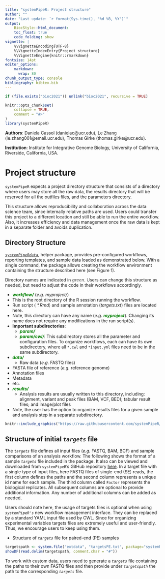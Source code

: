 ```yaml
---
title: "systemPipeR: Project structure"
author: ""
date: "Last update: `r format(Sys.time(), '%d %B, %Y')`" 
output:
    BiocStyle::html_document:
    toc_float: true
    code_folding: show
vignette: |
    %\VignetteEncoding{UTF-8}
    %\VignetteIndexEntry{Project structure}
    %\VignetteEngine{knitr::rmarkdown}
fontsize: 14pt
editor_options: 
    markdown: 
      wrap: 80
chunk_output_type: console
bibliography: bibtex.bib
---
```

    
```r
if (file.exists("bioc2021")) unlink("bioc2021", recursive = TRUE)
```

```r
knitr::opts_chunk$set(
    collapse = TRUE,
    comment = "#>"
)
library(systemPipeR)
```

**Authors**:
        Daniela Cassol (danielac@ucr.edu),
        Le Zhang (le.zhang001@email.ucr.edu),
        Thomas Girke (thomas.girke@ucr.edu).

**Institution**: Institute for Integrative Genome Biology, University of California, Riverside, California, USA.

# Project structure

`systemPipeR` expects a project directory structure that consists of a directory
where users may store all the raw data, the results directory that will be reserved 
for all the outfiles files, and the parameters directory. 

This structure allows reproducibility and collaboration across the data science 
team, since internally relative paths are used. Users could transfer this project 
to a different location and still be able to run the entire workflow. Also, it 
increases efficiency and data management once the raw data is kept in a separate 
folder and avoids duplication. 

## Directory Structure {#dir}

[_`systemPipeRdata`_](http://bioconductor.org/packages/devel/data/experiment/html/systemPipeRdata.html), 
helper package, provides pre-configured workflows, reporting 
templates, and sample data loaded as demonstrated below. With a single command, 
the package allows creating the workflow environment containing the structure 
described here (see Figure 1).

Directory names are indicated in <span style="color:grey">***green***</span>.
Users can change this structure as needed, but need to adjust the code in their 
workflows accordingly. 

* <span style="color:green">_**workflow/**_</span> (*e.g.* *myproject/*) 
+ This is the root directory of the R session running the workflow.
+ Run script ( *\*.Rmd*) and sample annotation (*targets.txt*) files are located here.
+ Note, this directory can have any name (*e.g.* <span style="color:green">_**myproject**_</span>). Changing its name does not require any modifications in the run script(s).
+ **Important subdirectories**: 
    + <span style="color:green">_**param/**_</span> 
    + <span style="color:green">_**param/cwl/**_</span>: This subdirectory stores all the parameter and configuration files. To organize workflows, each can have its own subdirectory, where all `*.cwl` and `*input.yml` files need to be in the same subdirectory. 
+ <span style="color:green">_**data/**_ </span>
    + Raw data (*e.g.* FASTQ files)
+ FASTA file of reference (*e.g.* reference genome)
+ Annotation files
+ Metadata
+ etc.
+ <span style="color:green">_**results/**_</span>
    + Analysis results are usually written to this directory, including: alignment, variant and peak files (BAM, VCF, BED); tabular result files; and image/plot files
+ Note, the user has the option to organize results files for a given sample and analysis step in a separate subdirectory.

```r
knitr::include_graphics("https://raw.githubusercontent.com/systemPipeR/systemPipeWorkshop2021/master/inst/images/spr_project.png")  
```

## Structure of initial _`targets`_ file

The _`targets`_ file defines all input files (_e.g._ FASTQ, BAM, BCF) and sample 
comparisons of an analysis workflow. The following shows the format of a sample 
_`targets`_ file included in the package. It also can be viewed and downloaded 
from `systemPipeR`'s GitHub repository [here](https://github.com/tgirke/systemPipeR/blob/master/inst/extdata/targets.txt). 
In a target file with a single type of input files, here FASTQ files of 
single-end (SE) reads, the first column defines the paths and the second column
represents a unique id name for each sample. The third column called `Factor` 
represents the biological replicates. All subsequent columns are optional to provide
additional information. Any number of additional columns can be added as needed.

Users should note here, the usage of targets files is optional when using
_`systemPipeR's`_ new workflow management interface. They can be replaced by a standard YAML
input file used by CWL. Since for organizing experimental variables targets
files are extremely useful and user-friendly. Thus, we encourage users to keep using 
them. 

- Structure of _`targets`_ file for paired-end (PE) samples

```r
targetspath <- system.file("extdata", "targetsPE.txt", package="systemPipeR") 
showDF(read.delim(targetspath, comment.char = "#"))
```

To work with custom data, users need to generate a _`targets`_ file containing 
the paths to their own FASTQ files and then provide under _`targetspath`_ the
path to the corresponding _`targets`_ file. 
